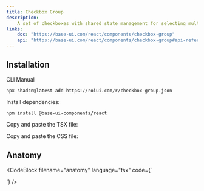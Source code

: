 ```yaml
---
title: Checkbox Group
description:
    A set of checkboxes with shared state management for selecting multiple options.
links:
    doc: "https://base-ui.com/react/components/checkbox-group"
    api: "https://base-ui.com/react/components/checkbox-group#api-reference"
---
```


<ComponentPreview name="checkbox-group-demo" />

## Installation

<InstallationTabs>

<InstallationTabsList>
    <InstallationTabsTrigger value="cli">CLI</InstallationTabsTrigger>
    <InstallationTabsTrigger value="manual">Manual</InstallationTabsTrigger>
</InstallationTabsList>

<InstallationTabsContent value="cli">

```package-install
npx shadcn@latest add https://roiui.com/r/checkbox-group.json
```

</InstallationTabsContent>

<InstallationTabsContent value="manual" data-manual="true">

Install dependencies:

```package-install
npm install @base-ui-components/react
```

Copy and paste the TSX file:

<ComponentSource
    src="registry/brook/ui/checkbox-group/checkbox-group.tsx"
    title="components/ui/checkbox-group.tsx"
    collapsible={true}
/>

Copy and paste the CSS file:

<ComponentSource
    src="registry/brook/ui/checkbox-group/checkbox-group.module.css"
    title="components/ui/checkbox-group.module.css"
    language="css"
    collapsible={true}
/>

</InstallationTabsContent>

</InstallationTabs>

## Anatomy

<CodeBlock
filename="anatomy"
  language="tsx"
  code={`<CheckboxGroup>

</CheckboxGroup>`}
/>
